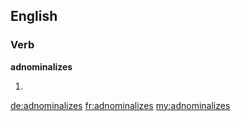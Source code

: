 ==English==

===Verb===
'''adnominalizes'''

# {{third-person singular of|adnominalize}}

[[de:adnominalizes]]
[[fr:adnominalizes]]
[[my:adnominalizes]]